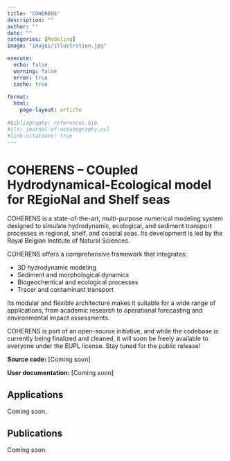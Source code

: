 ```yaml
---
title: "COHERENS"
description: ""
author: ""
date: ""
categories: [Modeling]
image: "images/illustration.jpg"

execute:
  echo: false
  warning: false
  error: true
  cache: true
  
format: 
  html:
    page-layout: article
    
#bibliography: references.bib
#cls: journal-of-oceanography.csl
#link-citations: true
---
```


# COHERENS -- COupled Hydrodynamical-Ecological model for REgioNal and Shelf seas

COHERENS is a state-of-the-art, multi-purpose numerical modeling system designed to simulate hydrodynamic, ecological, and sediment transport processes in regional, shelf, and coastal seas. Its development is led by the Royal Belgian Institute of Natural Sciences.

COHERENS offers a comprehensive framework that integrates:

- 3D hydrodynamic modeling
- Sediment and morphological dynamics
- Biogeochemical and ecological processes
- Tracer and contaminant transport

Its modular and flexible architecture makes it suitable for a wide range of applications, from academic research to operational forecasting and environmental impact assessments.

COHERENS is part of an open-source initiative, and while the codebase is currently being finalized and cleaned, it will soon be freely available to everyone under the EUPL license. Stay tuned for the public release!

**Source code:** [Coming soon]

**User documentation:** [Coming soon]

## Applications

Coming soon.

## Publications

Coming soon.

